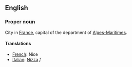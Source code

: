 ==English==

===Proper noun===

City in [[France]], capital of the department of [[Alpes-Maritimes]].

====Translations====

*[[French]]: Nice
*[[Italian]]: [[Nizza]] ''f''